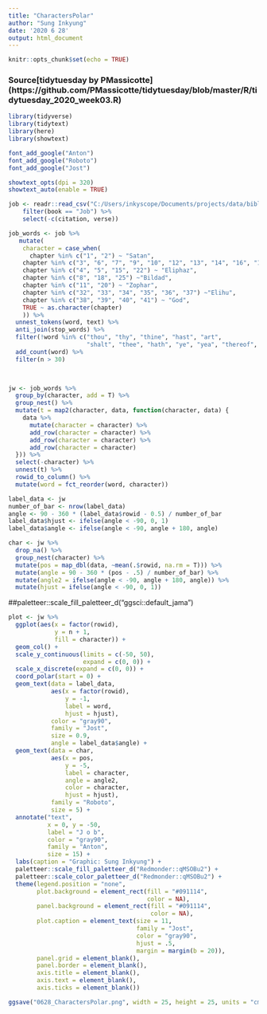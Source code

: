 ```yaml
---
title: "CharactersPolar"
author: "Sung Inkyung"
date: '2020 6 28'
output: html_document
---
```


```r
knitr::opts_chunk$set(echo = TRUE)
```
### Source[tidytuesday by PMassicotte] (https://github.com/PMassicotte/tidytuesday/blob/master/R/tidytuesday_2020_week03.R)
```r
library(tidyverse)
library(tidytext)
library(here)
library(showtext)

font_add_google("Anton")
font_add_google("Roboto")
font_add_google("Jost")

showtext_opts(dpi = 320)
showtext_auto(enable = TRUE)
```


```r
job <- readr::read_csv("C:/Users/inkyscope/Documents/projects/data/bible_kjv_new.csv") %>% 
    filter(book == "Job") %>% 
    select(-c(citation, verse)) 
```


```r
job_words <- job %>%
   mutate(
    character = case_when(
      chapter %in% c("1", "2") ~ "Satan",
    chapter %in% c("3", "6", "7", "9", "10", "12", "13", "14", "16", "17", "19", "21", "23", "24", "26", "27", "28", "29", "30", "31", "42") ~ "Job",
    chapter %in% c("4", "5", "15", "22") ~ "Eliphaz",
    chapter %in% c("8", "18", "25") ~"Bildad",
    chapter %in% c("11", "20") ~ "Zophar",
    chapter %in% c("32", "33", "34", "35", "36", "37") ~"Elihu",
    chapter %in% c("38", "39", "40", "41") ~ "God",
    TRUE ~ as.character(chapter)
    )) %>% 
  unnest_tokens(word, text) %>%
  anti_join(stop_words) %>%
  filter(!word %in% c("thou", "thy", "thine", "hast", "art",
                      "shalt", "thee", "hath", "ye", "yea", "thereof", "job", "god", "day", "doth", "canst", "cometh", "wilt", "shouldest", "uz")) %>% 
  add_count(word) %>% 
  filter(n > 30)
 


jw <- job_words %>% 
  group_by(character, add = T) %>% 
  group_nest() %>% 
  mutate(t = map2(character, data, function(character, data) {
    data %>% 
      mutate(character = character) %>% 
      add_row(character = character) %>% 
      add_row(character = character) %>% 
      add_row(character = character)
  })) %>% 
  select(-character) %>% 
  unnest(t) %>% 
  rowid_to_column() %>% 
  mutate(word = fct_reorder(word, character)) 

label_data <- jw
number_of_bar <- nrow(label_data)
angle <- 90 - 360 * (label_data$rowid - 0.5) / number_of_bar
label_data$hjust <- ifelse(angle < -90, 0, 1)
label_data$angle <- ifelse(angle < -90, angle + 180, angle)
```


```r
char <- jw %>% 
  drop_na() %>% 
  group_nest(character) %>% 
  mutate(pos = map_dbl(data, ~mean(.$rowid, na.rm = T))) %>% 
  mutate(angle = 90 - 360 * (pos - .5) / number_of_bar) %>% 
  mutate(angle2 = ifelse(angle < -90, angle + 180, angle)) %>% 
  mutate(hjust = ifelse(angle < -90, 0, 1))
```

##paletteer::scale_fill_paletteer_d("ggsci::default_jama")
```r
plot <- jw %>% 
  ggplot(aes(x = factor(rowid),
             y = n + 1, 
             fill = character)) +
  geom_col() +
  scale_y_continuous(limits = c(-50, 50), 
                     expand = c(0, 0)) +
  scale_x_discrete(expand = c(0, 0)) +
  coord_polar(start = 0) +
  geom_text(data = label_data,
            aes(x = factor(rowid),
                y = -1, 
                label = word,
                hjust = hjust),
            color = "gray90",
            family = "Jost",
            size = 0.9,
            angle = label_data$angle) +
  geom_text(data = char,
            aes(x = pos, 
                y = -5,
                label = character,
                angle = angle2,
                color = character,
                hjust = hjust),
            family = "Roboto",
            size = 5) +
  annotate("text",
           x = 0, y = -50,
           label = "J o b",
           color = "gray90",
           family = "Anton",
           size = 15) +
  labs(caption = "Graphic: Sung Inkyung") +
  paletteer::scale_fill_paletteer_d("Redmonder::qMSOBu2") +
  paletteer::scale_color_paletteer_d("Redmonder::qMSOBu2") +
  theme(legend.position = "none",
        plot.background = element_rect(fill = "#091114",
                                       color = NA),
        panel.background = element_rect(fill = "#091114",
                                        color = NA),
        plot.caption = element_text(size = 11,
                                    family = "Jost",
                                    color = "gray90",
                                    hjust = .5,
                                    margin = margin(b = 20)),
        panel.grid = element_blank(),
        panel.border = element_blank(),
        axis.title = element_blank(),
        axis.text = element_blank(),
        axis.ticks = element_blank())

ggsave("0628_CharactersPolar.png", width = 25, height = 25, units = "cm")
  
```

